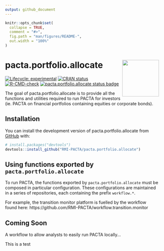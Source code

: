 ```yaml
---
output: github_document
---
```


<!-- README.md is generated from README.Rmd. Please edit that file -->

```r
knitr::opts_chunk$set(
  collapse = TRUE,
  comment = "#>",
  fig.path = "man/figures/README-",
  out.width = "100%"
)
```

# pacta.portfolio.allocate <img src="man/figures/logo.png" align="right" width="120" />

<!-- badges: start -->
[![Lifecycle: experimental](https://img.shields.io/badge/lifecycle-experimental-orange.svg)](https://lifecycle.r-lib.org/articles/stages.html#experimental)
[![CRAN status](https://www.r-pkg.org/badges/version/pacta.portfolio.allocate)](https://CRAN.R-project.org/package=pacta.portfolio.allocate)
[![R-CMD-check](https://github.com/RMI-PACTA/pacta.portfolio.allocate/actions/workflows/R-CMD-check.yaml/badge.svg)](https://github.com/RMI-PACTA/pacta.portfolio.allocate/actions/workflows/R-CMD-check.yaml)
[![pacta.portfolio.allocate status badge](https://rmi-pacta.r-universe.dev/badges/pacta.portfolio.allocate)](https://rmi-pacta.r-universe.dev/ui#package:pacta.portfolio.allocate)
<!-- badges: end -->

The goal of pacta.portfolio.allocate is to provide all the functions and 
utilities required to run PACTA for investors (ie. PACTA on financial portfolios 
containing equities or corporate bonds). 

## Installation

You can install the development version of pacta.portfolio.allocate from [GitHub](https://github.com/) with:

``` r
# install.packages("devtools")
devtools::install_github("RMI-PACTA/pacta.portfolio.allocate")
```

## Using functions exported by `pacta.portfolio.allocate`

To run PACTA, the functions exported by `pacta.portfolio.allocate` must be 
composed in particular configuration. These configurations are maintained in a 
series of repositories, each containing the prefix `workflow.*`. 

For example, the transition monitor platform is fuelled by the workflow found 
here: https://github.com/RMI-PACTA/workflow.transition.monitor

## Coming Soon

A workflow to allow analysts to easily run PACTA locally...

This is a test
